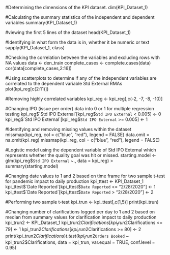 #Determining the dimensions of the KPI dataset.
dim(KPI_Dataset_1)

#Calculating the summary statistics of the independent and dependent variables
summary(KPI_Dataset_1)

#viewing the first 5 lines of the dataset
head(KPI_Dataset_1)

#Identifying in what form the data is in, whether it be numeric or text
sapply(KPI_Dataset_1, class)

#Checking the correlation between the variables and excluding rows with NA values
data <- den_train
complete_cases <- complete.cases(data)
cor(data[complete_cases,2:16])

#Using scatterplots to determine if any of the independent variables are correlated to the dependent variable Std External RMAs
plot(kpi_reg[c(2:11)])

#Removing highly correlated variables
kpi_reg <- kpi_reg[,c(-2, -7, -8, -10)]

#Changing IPO (issue per order) data into 0 or 1 for multiple regression testing
kpi_reg$`Std IPO External`[kpi_reg$`Std IPO External` < 0.005] <- 0
kpi_reg$`Std IPO External`[kpi_reg$`Std IPO External` >= 0.005] <- 1

#Identifying and removing missing values within the dataset
missmap(kpi_reg, col = c("blue", "red"), legend = FALSE)
data.omit = na.omit(kpi_reg)
missmap(kpi_reg, col = c("blue", "red"), legend = FALSE)

#Logistic model using the dependent variable of Std IPO External which represents whether the quality goal was hit or missed.
starting.model <- glm(kpi_reg$`Std IPO External` ~., data = kpi_reg)
> summary(starting.model)

#Changing date values to 1 and 2 based on time frame for two sample t-test for pandemic impact to daily production
kpi_ttest <- KPI_Dataset_1
kpi_ttest$`Date Reported`[kpi_ttest$`Date Reported` <= "2/28/2020"] <- 1
kpi_ttest$`Date Reported`[kpi_ttest$`Date Reported` > "2/28/2020"] <- 2

#Performing two sample t-test
kpi_trun <- kpi_ttest[,c(1,5)]
print(kpi_trun)

#Changing number of clarifications logged per day to 1 and 2 based on median from summary values for clarification impact to daily production
kpi_trun2 <- KPI_Dataset_1
kpi_trun2$Clarifications[kpi_trun2$Clarifications <= 79] <- 1
kpi_trun2$Clarifications[kpi_trun2$Clarifications >= 80] <- 2
print(kpi_trun2$Clarifications)
t.test(kpi_trun2$`Orders Booked` ~ kpi_trun2$Clarifications, data = kpi_trun, var.equal = TRUE, conf.level = 0.95)